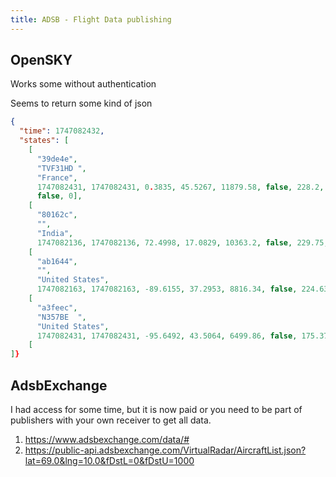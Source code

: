 ```yaml
---
title: ADSB - Flight Data publishing
---
```


## OpenSKY
Works some without authentication


[](https://opensky-network.org/api/states/all)

Seems to return some kind of json
```json
{
  "time": 1747082432,
  "states": [
    [
      "39de4e",
      "TVF31HD ",
      "France",
      1747082431, 1747082431, 0.3835, 45.5267, 11879.58, false, 228.2, 208.99, 0.65, null, 11902.44, "7654",
      false, 0],
    [
      "80162c",
      "",
      "India",
      1747082136, 1747082136, 72.4998, 17.0829, 10363.2, false, 229.75, 309.82, 0, null, 10972.8, null, false, 0],
    [
      "ab1644",
      "",
      "United States",
      1747082163, 1747082163, -89.6155, 37.2953, 8816.34, false, 224.63, 353.69, -14.31, null, 9144, null, false, 0],
    [
      "a3feec",
      "N357BE  ",
      "United States",
      1747082431, 1747082431, -95.6492, 43.5064, 6499.86, false, 175.37, 325.52, 11.38, null, 6697.98, null, false, 0],
    [
]}
```

## AdsbExchange

I had access for some time, but it is now paid or you need to be part of publishers with your own receiver to get all data.

1. <https://www.adsbexchange.com/data/#>
1. <https://public-api.adsbexchange.com/VirtualRadar/AircraftList.json?lat=69.0&lng=10.0&fDstL=0&fDstU=1000>